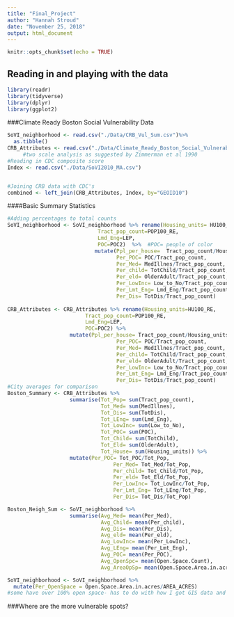 ```yaml
---
title: "Final_Project"
author: "Hannah Stroud"
date: "November 25, 2018"
output: html_document
---
```


```r
knitr::opts_chunk$set(echo = TRUE)
```

## Reading in and playing with the data

```r
library(readr)
library(tidyverse)
library(dplyr)
library(ggplot2)
```

###Climate Ready Boston Social Vulnerability Data
```r
SoVI_neighborhood <- read.csv("./Data/CRB_Vul_Sum.csv")%>%
  as.tibble()   
CRB_Attributes <- read.csv("./Data/Climate_Ready_Boston_Social_Vulnerability.csv")
     #two scale analysis as suggested by Zimmerman et al 1990 
#Reading in CDC composite score 
Index <- read.csv("./Data/SoVI2010_MA.csv")


#Joining CRB data with CDC's 
combined <- left_join(CRB_Attributes, Index, by="GEOID10")
```

####Basic Summary Statistics 
```r
#Adding percentages to total counts 
SoVI_neighborhood <- SoVI_neighborhood %>% rename(Housing_units= HU100_RE,
                             Tract_pop_count=POP100_RE, 
                             Lmd_Eng=LEP,
                             POC=POC2)  %>%  #POC= people of color 
                            mutate(Ppl_per_house=  Tract_pop_count/Housing_units, 
                                   Per_POC= POC/Tract_pop_count,
                                   Per_Med= MedIllnes/Tract_pop_count,
                                   Per_child= TotChild/Tract_pop_count,
                                   Per_eld= OlderAdult/Tract_pop_count,
                                   Per_LowInc= Low_to_No/Tract_pop_count,
                                   Per_Lmt_Eng= Lmd_Eng/Tract_pop_count,
                                   Per_Dis= TotDis/Tract_pop_count)
         
CRB_Attributes <- CRB_Attributes %>% rename(Housing_units=HU100_RE,
                         Tract_pop_count=POP100_RE,
                         Lmd_Eng=LEP,
                         POC=POC2) %>% 
                    mutate(Ppl_per_house= Tract_pop_count/Housing_units, 
                                   Per_POC= POC/Tract_pop_count,
                                   Per_Med= MedIllnes/Tract_pop_count,
                                   Per_child= TotChild/Tract_pop_count,
                                   Per_eld= OlderAdult/Tract_pop_count,
                                   Per_LowInc= Low_to_No/Tract_pop_count,
                                   Per_Lmt_Eng= Lmd_Eng/Tract_pop_count,
                                   Per_Dis= TotDis/Tract_pop_count)
#City averages for comparison 
Boston_Summary <- CRB_Attributes %>% 
                    summarise(Tot_Pop= sum(Tract_pop_count),
                              Tot_Med= sum(MedIllnes),
                              Tot_Dis= sum(TotDis),
                              Tot_LEng= sum(Lmd_Eng),
                              Tot_LowInc= sum(Low_to_No),
                              Tot_POC= sum(POC),
                              Tot_Child= sum(TotChild),
                              Tot_Eld= sum(OlderAdult),
                              Tot_House= sum(Housing_units)) %>% 
                    mutate(Per_POC= Tot_POC/Tot_Pop,
                                  Per_Med= Tot_Med/Tot_Pop,
                                  Per_child= Tot_Child/Tot_Pop,
                                  Per_eld= Tot_Eld/Tot_Pop,
                                  Per_LowInc= Tot_LowInc/Tot_Pop,
                                  Per_Lmt_Eng= Tot_LEng/Tot_Pop,
                                  Per_Dis= Tot_Dis/Tot_Pop)

Boston_Neigh_Sum <- SoVI_neighborhood %>% 
                    summarise(Avg_Med= mean(Per_Med),
                              Avg_Child= mean(Per_child),
                              Avg_Dis= mean(Per_Dis),
                              Avg_eld= mean(Per_eld),
                              Avg_LowInc= mean(Per_LowInc),
                              Avg_LEng= mean(Per_Lmt_Eng),
                              Avg_POC= mean(Per_POC),
                              Avg_OpenSpc= mean(Open.Space.Count),
                              Avg_AreaOpSp= mean(Open.Space.Area.in.acres))

```

```r
SoVI_neighborhood <- SoVI_neighborhood %>%
  mutate(Per_OpenSpace = Open.Space.Area.in.acres/AREA_ACRES)  
#some have over 100% open space- has to do with how I got GIS data and open space that overlapped neighborhoods was counted for both 
```


###Where are the more vulnerable spots?